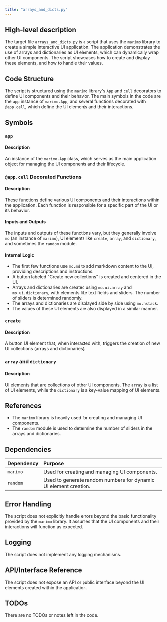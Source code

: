 ```yaml
---
title: "arrays_and_dicts.py"
---
```


## High-level description

The target file `arrays_and_dicts.py` is a script that uses the `marimo` library to create a simple interactive UI application. The application demonstrates the use of arrays and dictionaries as UI elements, which can dynamically wrap other UI components. The script showcases how to create and display these elements, and how to handle their values.

## Code Structure

The script is structured using the `marimo` library's `App` and `cell` decorators to define UI components and their behavior. The main symbols in the code are the `app` instance of `marimo.App`, and several functions decorated with `@app.cell`, which define the UI elements and their interactions.

## Symbols

### `app`
#### Description
An instance of the `marimo.App` class, which serves as the main application object for managing the UI components and their lifecycle.

### `@app.cell` Decorated Functions
#### Description
These functions define various UI components and their interactions within the application. Each function is responsible for a specific part of the UI or its behavior.

#### Inputs and Outputs
The inputs and outputs of these functions vary, but they generally involve `mo` (an instance of `marimo`), UI elements like `create`, `array`, and `dictionary`, and sometimes the `random` module.

#### Internal Logic
- The first few functions use `mo.md` to add markdown content to the UI, providing descriptions and instructions.
- A button labeled "Create new collections" is created and centered in the UI.
- Arrays and dictionaries are created using `mo.ui.array` and `mo.ui.dictionary`, with elements like text fields and sliders. The number of sliders is determined randomly.
- The arrays and dictionaries are displayed side by side using `mo.hstack`.
- The values of these UI elements are also displayed in a similar manner.

### `create`
#### Description
A button UI element that, when interacted with, triggers the creation of new UI collections (arrays and dictionaries).

### `array` and `dictionary`
#### Description
UI elements that are collections of other UI components. The `array` is a list of UI elements, while the `dictionary` is a key-value mapping of UI elements.

## References

- The `marimo` library is heavily used for creating and managing UI components.
- The `random` module is used to determine the number of sliders in the arrays and dictionaries.

## Dependencies

| Dependency | Purpose |
|:-----------|:--------|
| `marimo`   | Used for creating and managing UI components. |
| `random`   | Used to generate random numbers for dynamic UI element creation. |

## Error Handling

The script does not explicitly handle errors beyond the basic functionality provided by the `marimo` library. It assumes that the UI components and their interactions will function as expected.

## Logging

The script does not implement any logging mechanisms.

## API/Interface Reference

The script does not expose an API or public interface beyond the UI elements created within the application.

## TODOs

There are no TODOs or notes left in the code.